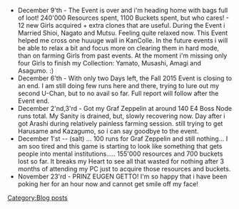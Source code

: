 *December 9'th - The Event is over and i'm heading home with bags full of loot! 240'000 Resources spent, 1100 Buckets spent, but who cares! - 12 new Girls acquired + extra clones that are useful. During the Event i Married Shioi, Nagato and Mutsu. Feeling quite relaxed now. This Event helped me cross one huuuge wall in KanColle. In the future events i will be able to relax a bit and focus more on clearing them in hard mode, than on farming Girls from past events. At the moment i'm missing only four Girls to finish my Collection: Yamato, Musashi, Amagi and Asagumo. :)
*December 6'th - With only two Days left, the Fall 2015 Event is closing to an end. I am still doing few runs here and there, trying to lure out my second U-Chan, but to no avail so far. Full report will follow after the Event end.
*December 2'nd,3'rd - Got my Graf Zeppelin at around 140 E4 Boss Node runs total. My Sanity is drained, but, slowly recovering now. Day after i got Arashi during relatively painless farming session. still trying to get Harusame and Kazagumo, so i can say goodbye to the event.
*December 1'st -- (salt) ... 100 runs for Graf Zeppelin and still nothing... I am soo tired and this game is starting to look like something that gets people into mental institutions..... 155'000 resources and 700 buckets lost so far. It breaks my Heart to see all that wasted for nothing after 3 months of attending my PC just to acquire those resources and buckets.
*November 23'rd - PRINZ EUGEN GETTO! I'm so happy that i have been poking her for an hour now and cannot get smile off my face!
[[Category:Blog posts]]